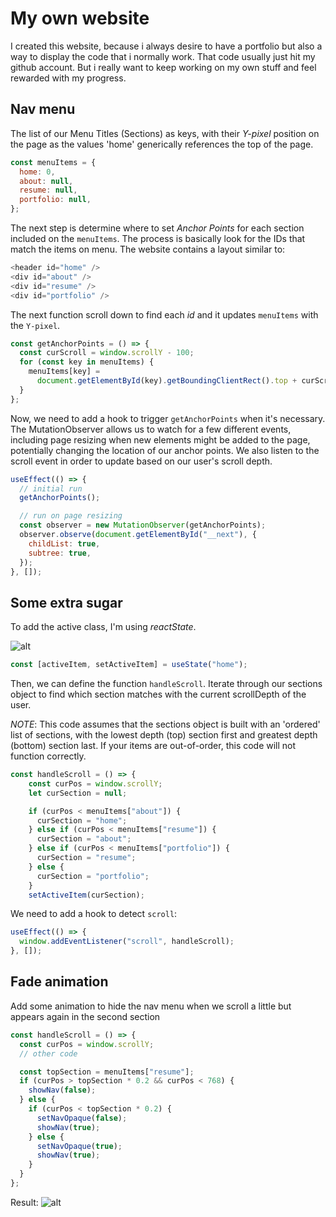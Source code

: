 # My own website

I created this website, because i always desire to have a portfolio but also a way to display the code that i normally work. That code usually just hit my github account. But i really want to keep working on my own stuff and feel rewarded with my progress.

## Nav menu

The list of our Menu Titles (Sections) as keys, with their _Y-pixel_ position on the page as the values 'home' generically references the top of the page.

```js
const menuItems = {
  home: 0,
  about: null,
  resume: null,
  portfolio: null,
};
```

The next step is determine where to set _Anchor Points_ for each section included on the `menuItems`. The process is basically look for the IDs that match the items on menu. The website contains a layout similar to:

```js
<header id="home" />
<div id="about" />
<div id="resume" />
<div id="portfolio" />
```

The next function scroll down to find each _id_ and it updates `menuItems` with the `Y-pixel`.

```js
const getAnchorPoints = () => {
  const curScroll = window.scrollY - 100;
  for (const key in menuItems) {
    menuItems[key] =
      document.getElementById(key).getBoundingClientRect().top + curScroll;
  }
};
```

Now, we need to add a hook to trigger `getAnchorPoints` when it's necessary. The MutationObserver allows us to watch for a few different events, including page resizing when new elements might be added to the page, potentially changing the location of our anchor points.
We also listen to the scroll event in order to update based on our user's scroll depth.

```js
useEffect(() => {
  // initial run
  getAnchorPoints();

  // run on page resizing
  const observer = new MutationObserver(getAnchorPoints);
  observer.observe(document.getElementById("__next"), {
    childList: true,
    subtree: true,
  });
}, []);
```

## Some extra sugar

To add the active class, I'm using _reactState_.

![alt](/images/blog/website/nav-menu.png)

```js
const [activeItem, setActiveItem] = useState("home");
```

Then, we can define the function `handleScroll`. Iterate through our sections object to find which section matches with the current scrollDepth of the user.

_NOTE_: This code assumes that the sections object is built with an 'ordered' list of sections, with the lowest depth (top) section first and greatest depth (bottom) section last. If your items are out-of-order, this code will not function correctly.

```js
const handleScroll = () => {
    const curPos = window.scrollY;
    let curSection = null;

    if (curPos < menuItems["about"]) {
      curSection = "home";
    } else if (curPos < menuItems["resume"]) {
      curSection = "about";
    } else if (curPos < menuItems["portfolio"]) {
      curSection = "resume";
    } else {
      curSection = "portfolio";
    }
    setActiveItem(curSection);
```

We need to add a hook to detect `scroll`:

```js
useEffect(() => {
  window.addEventListener("scroll", handleScroll);
}, []);
```

## Fade animation

Add some animation to hide the nav menu when we scroll a little but appears again in the second section

```js
const handleScroll = () => {
  const curPos = window.scrollY;
  // other code

  const topSection = menuItems["resume"];
  if (curPos > topSection * 0.2 && curPos < 768) {
    showNav(false);
  } else {
    if (curPos < topSection * 0.2) {
      setNavOpaque(false);
      showNav(true);
    } else {
      setNavOpaque(true);
      showNav(true);
    }
  }
};
```

Result:
![alt](/images/blog/website/animation-nav-menu.gif)
